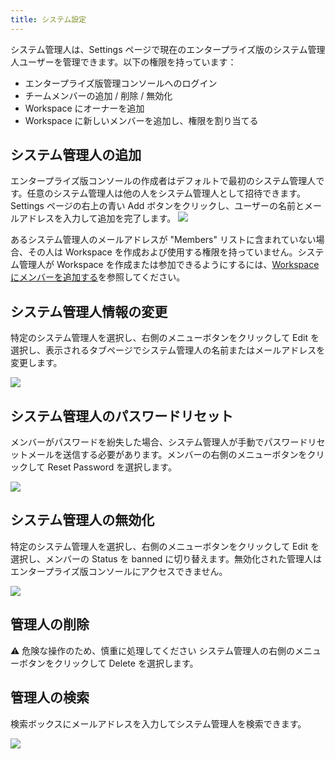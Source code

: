```yaml
---
title: システム設定
---
```


システム管理人は、Settings ページで現在のエンタープライズ版のシステム管理人ユーザーを管理できます。以下の権限を持っています：
- エンタープライズ版管理コンソールへのログイン
- チームメンバーの追加 / 削除 / 無効化
- Workspace にオーナーを追加
- Workspace に新しいメンバーを追加し、権限を割り当てる

## システム管理人の追加

エンタープライズ版コンソールの作成者はデフォルトで最初のシステム管理人です。任意のシステム管理人は他の人をシステム管理人として招待できます。Settings ページの右上の青い Add ボタンをクリックし、ユーザーの名前とメールアドレスを入力して追加を完了します。
![](/img/cb2bad848e40760140e7aa6e25eb2a42.png)

あるシステム管理人のメールアドレスが "Members" リストに含まれていない場合、その人は Workspace を作成および使用する権限を持っていません。システム管理人が Workspace を作成または参加できるようにするには、[Workspace にメンバーを追加する](/administrator-guide/members-management)を参照してください。

## システム管理人情報の変更

特定のシステム管理人を選択し、右側のメニューボタンをクリックして Edit を選択し、表示されるタブページでシステム管理人の名前またはメールアドレスを変更します。

![](/img/174d265a01cca44c60ae34dc9c0ff4a5.png)

## システム管理人のパスワードリセット

メンバーがパスワードを紛失した場合、システム管理人が手動でパスワードリセットメールを送信する必要があります。メンバーの右側のメニューボタンをクリックして Reset Password を選択します。

![](/img/aa143894091c9e4990c5993163df637a.png)

## システム管理人の無効化

特定のシステム管理人を選択し、右側のメニューボタンをクリックして Edit を選択し、メンバーの Status を banned に切り替えます。無効化された管理人はエンタープライズ版コンソールにアクセスできません。

![](/img/3ee32101ff701db88b8b16e7a6db4587.png)

## 管理人の削除

⚠️ 危険な操作のため、慎重に処理してください
システム管理人の右側のメニューボタンをクリックして Delete を選択します。

## 管理人の検索

検索ボックスにメールアドレスを入力してシステム管理人を検索できます。

![](/img/487f328e311a0242d7216a4a8ce15ba7.png)
